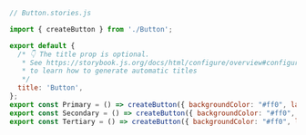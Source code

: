 ```js
// Button.stories.js

import { createButton } from './Button';

export default {
  /* 👇 The title prop is optional.
   * See https://storybook.js.org/docs/html/configure/overview#configure-story-loading
   * to learn how to generate automatic titles
   */
  title: 'Button',
};
export const Primary = () => createButton({ backgroundColor: "#ff0", label: "Button"});
export const Secondary = () => createButton({ backgroundColor: "#ff0", label: "😄👍😍💯"});
export const Tertiary = () => createButton({ backgroundColor: "#ff0", label: "📚📕📈🤓"});
```

